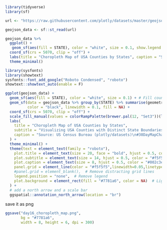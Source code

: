 
```r
library(tidyverse)
library(sf)
```


```r
url <- "https://raw.githubusercontent.com/plotly/datasets/master/geojson-counties-fips.json"
```

```r
geojson_data <- sf::st_read(url)
```


```r
geojson_data %>%
  ggplot() +
   geom_sf(aes(fill = STATE), color = "white", size = 0.1, show.legend = F) +
  coord_sf(crs = 5070, clip = "off") +
  labs(title = "Choropleth Map of USA Counties by States", caption = "Source: US Census Bureau (plotly/datasets)\n#30DayMapChallenge Day16 | @fgazzelloni") +
  theme_minimal()
```


```r
library(sysfonts)
library(showtext)
sysfonts::font_add_google("Roboto Condensed", "roboto")
showtext::showtext_auto(enable = F)
```


```r
ggplot(geojson_data) +
  geom_sf(aes(fill = STATE), color = "white", size = 0.1) + # Fill counties by state
  geom_sf(data = geojson_data %>% group_by(STATE) %>% summarise(geometry),  # Overlay state borders
          color = "black", linewidth = 0.1, fill = NA) +
  coord_sf(crs = 5070, clip = "off") +
  scale_fill_manual(values = colorRampPalette(brewer.pal(12, "Set3"))(length(unique(geojson_data$STATE)))) +  # Custom colors
  labs(
    title = "Choropleth Map of USA Counties by States",
    subtitle = "Visualizing USA Counties with Distinct State Boundaries",
    caption = "Source: US Census Bureau (plotly/datasets)\n#30DayMapChallenge Day16 | @fgazzelloni"
  ) +
  theme_minimal() +
  theme(text = element_text(family = "roboto"),
    plot.title = element_text(size = 20, face = "bold", hjust = 0.5, color = "#002c3e"),
    plot.subtitle = element_text(size = 14, hjust = 0.5, color = "#f5f5f5"),
    plot.caption = element_text(size = 8, hjust = 0.5, color = "#002c3e"),
    panel.grid = element_line(color = "#f5f5f5",linewidth=0.05,linetype="dashed"),
    #panel.grid = element_blank(),  # Remove distracting grid lines
    legend.position = "none",  # Remove legend
    plot.background = element_rect(fill = "#7781a6", color = NA)  # Light background for contrast
  ) +
  # add a north arrow and a scale bar
  ggspatial::annotation_north_arrow(location = "br") 
```


save it as png
```r
ggsave("day16_choropleth_map.png", 
       bg = "#7781a6",
       width = 8, height = 6, dpi = 300)
```


